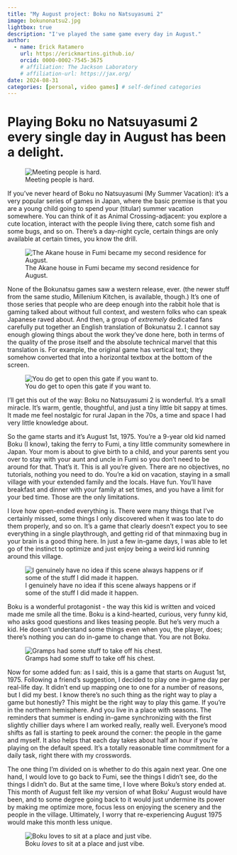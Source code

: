 ```yaml
---
title: "My August project: Boku no Natsuyasumi 2"
image: bokunonatsu2.jpg
lightbox: true
description: "I've played the same game every day in August."
author:
  - name: Erick Ratamero
    url: https://erickmartins.github.io/
    orcid: 0000-0002-7545-3675
    # affiliation: The Jackson Laboratory
    # affiliation-url: https://jax.org/ 
date: 2024-08-31
categories: [personal, video games] # self-defined categories
---
```


# Playing Boku no Natsuyasumi 2 every single day in August has been a delight.

![Meeting people is hard.](2024-08-04 19_12_51-ぼくのなつやすみ2 海の冒険篇.png)

If you've never heard of Boku no Natsuyasumi (My Summer Vacation): it's a very popular series of games in Japan, where the basic premise is that you are a young child going to spend your (titular) summer vacation somewhere. You can think of it as Animal Crossing-adjacent: you explore a cute location, interact with the people living there, catch some fish and some bugs, and so on. There's a day-night cycle, certain things are only available at certain times, you know the drill.

![The Akane house in Fumi became my second residence for August.](2024-08-28 15_08_17-ぼくのなつやすみ2 海の冒険篇.png)

None of the Bokunatsu games saw a western release, ever. (the newer stuff from the same studio, Millenium Kitchen, is available, though.) It's one of those series that people who are deep enough into the rabbit hole that is gaming talked about without full context, and western folks who can speak Japanese raved about. And then, a group of _extremely_ dedicated fans carefully put together an English translation of Bokunatsu 2. I cannot say enough glowing things about the work they've done here, both in terms of the quality of the prose itself and the absolute technical marvel that this translation is. For example, the original game has vertical text; they somehow converted that into a horizontal textbox at the bottom of the screen.

![You do get to open this gate if you want to.](2024-08-07 14_44_04-ぼくのなつやすみ2 海の冒険篇.png)

I'll get this out of the way: Boku no Natsuyasumi 2 is wonderful. It's a small miracle. It's warm, gentle, thoughtful, and just a tiny little bit sappy at times. It made me feel nostalgic for rural Japan in the 70s, a time and space I had very little knowledge about. 

So the game starts and it's August 1st, 1975. You're a 9-year old kid named Boku (I know), taking the ferry to Fumi, a tiny little community somewhere in Japan. Your mom is about to give birth to a child, and your parents sent you over to stay with your aunt and uncle in Fumi so you don't need to be around for that. That's it. This is all you're given. There are no objectives, no tutorials, nothing you need to do. You're a kid on vacation, staying in a small village with your extended family and the locals. Have fun. You'll have breakfast and dinner with your family at set times, and you have a limit for your bed time. Those are the only limitations. 

I love how open-ended everything is. There were many things that I've certainly missed, some things I only discovered when it was too late to do them properly, and so on. It's a game that clearly doesn't expect you to see everything in a single playthrough, and getting rid of that minmaxing bug in your brain is a good thing here. In just a few in-game days, I was able to let go of the instinct to optimize and just enjoy being a weird kid running around this village.

![I genuinely have no idea if this scene always happens or if some of the stuff I did made it happen.](2024-08-31 16_42_22-ぼくのなつやすみ2 海の冒険篇.png)

Boku is a wonderful protagonist - the way this kid is written and voiced made me smile all the time. Boku is a kind-hearted, curious, very funny kid, who asks good questions and likes teasing people. But  he's very much a kid. He doesn't understand some things even when you, the player, does; there's nothing you can do in-game to change that. You are not Boku. 

![Gramps had some stuff to take off his chest.](2024-08-10 18_21_48-ぼくのなつやすみ2 海の冒険篇.png)

Now for some added fun: as I said, this is a game that starts on August 1st, 1975. Following a friend's suggestion, I decided to play one in-game day per real-life day. It didn't end up mapping one to one for a number of reasons, but I did my best. I know there's no such thing as the right way to play a game but honestly? This might be the right way to play this game. If you're in the northern hemisphere. And you live in a place with seasons. The reminders that summer is ending in-game synchronizing with the first slightly chillier days where I am worked really, really well. Everyone's mood shifts as fall is starting to peek around the corner: the people in the game and myself. It also helps that each day takes about half an hour if you're playing on the default speed. It's a totally reasonable time commitment for a daily task, right there with my crosswords. 

The one thing I'm divided on is whether to do this again next year. One one hand, I would love to go back to Fumi, see the things I didn't see, do the things I didn't do. But at the same time, I love where Boku's story ended at. This month of August felt like _my_ version of what Boku' August would have been, and to some degree going back to it would just undermine its power by making me optimize more, focus less on enjoying the scenery and the people in the village. Ultimately, I worry that re-experiencing August 1975 would make this month less unique. 

![Boku _loves_ to sit at a place and just vibe.](2024-08-12 11_36_36-ぼくのなつやすみ2 海の冒険篇.png)
